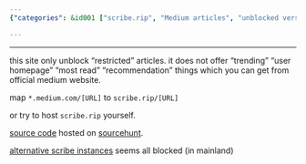 ```yaml
---
{"categories": &id001 ["scribe.rip", "Medium articles", "unblocked version", "Sourcehunt", "alternative hosting", "trending", "most read"], "category": "Unblocked content", "date": "2023-01-13 04:01:08", "description": "Scribe.rip is a website that offers an unblocked version of restricted Medium articles without additional features like 'trending', 'user homepage', or 'most read' sections. Instead of using &grave;medium.com&grave; links, it recommends replacing them with &grave;scribe.rip&grave;. The source code for hosting your own Scribe instance is also available on Sourcehunt.", "tags": *id001, "title": "Medium Subscription Bypass"}

---
```


------

this site only unblock "restricted" articles. it does not offer "trending" "user homepage" "most read" "recommendation" things which you can get from official medium website.

map `*.medium.com/[URL]` to `scribe.rip/[URL]`

or try to host `scribe.rip` yourself.

[source code](https://git.sr.ht/~edwardloveall/scribe) hosted on [sourcehunt](https://sr.ht).

[alternative scribe instances](https://git.sr.ht/~edwardloveall/scribe/tree/main/item/docs/instances.md) seems all blocked (in mainland)

